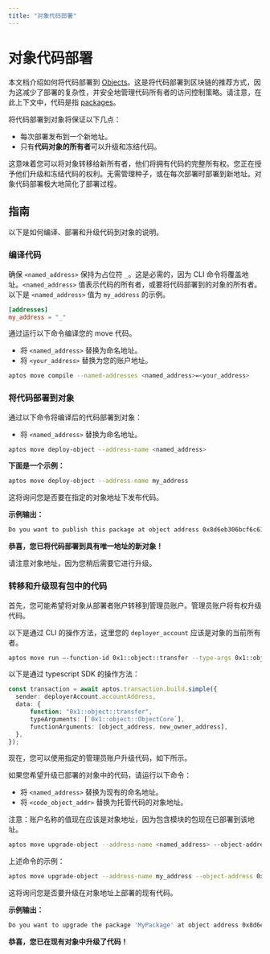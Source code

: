 ```yaml
---
title: "对象代码部署"
---
```


# 对象代码部署

本文档介绍如何将代码部署到 [Objects](objects.mdx)。这是将代码部署到区块链的推荐方式，因为这减少了部署的复杂性，并安全地管理代码所有者的访问控制策略。请注意，在此上下文中，代码是指 [packages](book/packages.mdx)。

将代码部署到对象将保证以下几点：
- 每次部署发布到一个新地址。
- 只有**代码对象的所有者**可以升级和冻结代码。

这意味着您可以将对象转移给新所有者，他们将拥有代码的完整所有权。您正在授予他们升级和冻结代码的权利。无需管理种子，或在每次部署时部署到新地址。对象代码部署极大地简化了部署过程。

## 指南

以下是如何编译、部署和升级代码到对象的说明。


<Steps>

### 编译代码

确保 `<named_address>` 保持为占位符 `_`。这是必需的，因为 CLI 命令将覆盖地址。`<named_address>` 值表示代码的所有者，或要将代码部署到的对象的所有者。
以下是 `<named_address>` 值为 `my_address` 的示例。

```toml filename="Move.toml"
[addresses]
my_address = "_"
```

通过运行以下命令编译您的 move 代码。
- 将 `<named_address>` 替换为命名地址。
- 将 `<your_address>` 替换为您的账户地址。

```bash filename="Terminal"
aptos move compile --named-addresses <named_address>=<your_address>
```

### 将代码部署到对象

通过以下命令将编译后的代码部署到对象：
- 将 `<named_address>` 替换为命名地址。

```bash filename="Terminal"
aptos move deploy-object --address-name <named_address>
```

**下面是一个示例：**

```bash filename="Terminal"
aptos move deploy-object --address-name my_address
```

这将询问您是否要在指定的对象地址下发布代码。

**示例输出：**

```bash filename="Terminal"
Do you want to publish this package at object address 0x8d6eb306bcf6c61dbaa0dbf8daa8252e121b63e95991afcab3b12d3be7f001ab [yes/no] >
```

**恭喜，您已将代码部署到具有唯一地址的新对象！**

请注意对象地址，因为您稍后需要它进行升级。

### 转移和升级现有包中的代码

首先，您可能希望将对象从部署者账户转移到管理员账户。管理员账户将有权升级代码。

以下是通过 CLI 的操作方法，这里您的 `deployer_account` 应该是对象的当前所有者。
```bash
aptos move run —-function-id 0x1::object::transfer --type-args 0x1::object::ObjectCore -—args address:<object_address> address:<new_owner_address> —-profile <deployer_account_profile>
```

以下是通过 typescript SDK 的操作方法：
```typescript
const transaction = await aptos.transaction.build.simple({
  sender: deployerAccount.accountAddress,
  data: {
	  function: "0x1::object::transfer",
      typeArguments: [`0x1::object::ObjectCore`],
	  functionArguments: [object_address, new_owner_address],
  },
});
```
现在，您可以使用指定的管理员账户升级代码，如下所示。

如果您希望升级已部署的对象中的代码，请运行以下命令：
- 将 `<named_address>` 替换为现有的命名地址。
- 将 `<code_object_addr>` 替换为托管代码的对象地址。

注意：账户名称的值现在应该是对象地址，因为包含模块的包现在已部署到该地址。

```bash filename="Terminal"
aptos move upgrade-object --address-name <named_address> --object-address <code_object_addr>
```

上述命令的示例：

```bash filename="Terminal"
aptos move upgrade-object --address-name my_address --object-address 0x8d6eb306bcf6c61dbaa0dbf8daa8252e121b63e95991afcab3b12d3be7f001ab
```

这将询问您是否要升级在对象地址上部署的现有代码。

**示例输出：**

```bash filename="Terminal"
Do you want to upgrade the package 'MyPackage' at object address 0x8d6eb306bcf6c61dbaa0dbf8daa8252e121b63e95991afcab3b12d3be7f001ab [yes/no]
```

**恭喜，您已在现有对象中升级了代码！**

</Steps> 